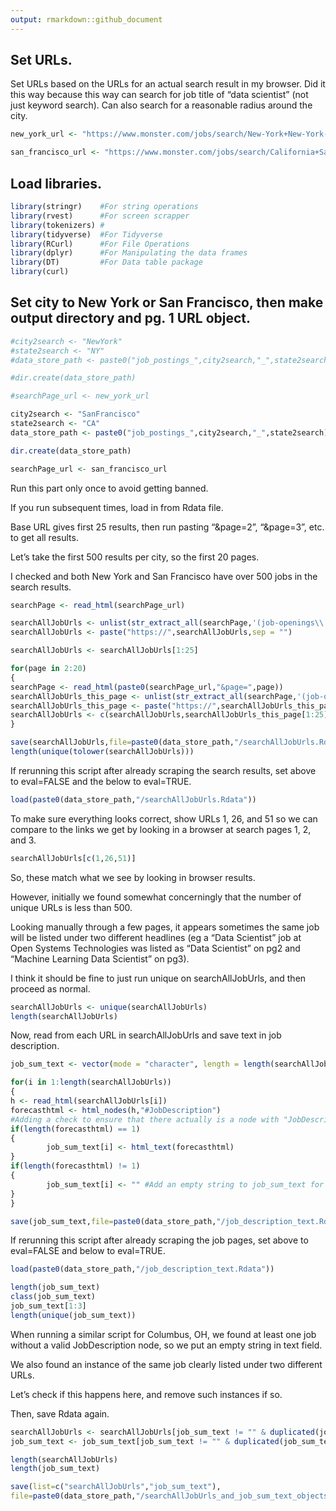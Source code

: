 ```yaml
---
output: rmarkdown::github_document
---
```


## Set URLs.

Set URLs based on the URLs for an actual search result in my browser.
Did it this way because this way can search for job title of "data scientist" (not just keyword search). 
Can also search for a reasonable radius around the city.

```r
new_york_url <- "https://www.monster.com/jobs/search/New-York+New-York-City+Data-Scientist_125?where=New-York__2c-NY&rad=20-miles"

san_francisco_url <- "https://www.monster.com/jobs/search/California+San-Francisco+Data-Scientist_125?where=San-Francisco__2c-CA&rad=20-miles"
```

## Load libraries.

```r
library(stringr)    #For string operations
library(rvest)      #For screen scrapper
library(tokenizers) #
library(tidyverse)  #For Tidyverse
library(RCurl)      #For File Operations
library(dplyr)      #For Manipulating the data frames
library(DT)         #For Data table package
library(curl)
```

## Set city to New York or San Francisco, then make output directory and pg. 1 URL object.

```r
#city2search <- "NewYork"
#state2search <- "NY"
#data_store_path <- paste0("job_postings_",city2search,"_",state2search)

#dir.create(data_store_path)

#searchPage_url <- new_york_url
```

```r
city2search <- "SanFrancisco"
state2search <- "CA"
data_store_path <- paste0("job_postings_",city2search,"_",state2search)

dir.create(data_store_path)

searchPage_url <- san_francisco_url
```

Run this part only once to avoid getting banned.

If you run subsequent times, load in from Rdata file.

Base URL gives first 25 results, then run pasting "&page=2", "&page=3", etc. to get all results.

Let's take the first 500 results per city, so the first 20 pages.

I checked and both New York and San Francisco have over 500 jobs in the search results.

```r
searchPage <- read_html(searchPage_url)

searchAllJobUrls <- unlist(str_extract_all(searchPage,'(job-openings\\.monster\\.com\\/)\\w.[^\\"]+'))
searchAllJobUrls <- paste("https://",searchAllJobUrls,sep = "")

searchAllJobUrls <- searchAllJobUrls[1:25]

for(page in 2:20)
{
searchPage <- read_html(paste0(searchPage_url,"&page=",page))
searchAllJobUrls_this_page <- unlist(str_extract_all(searchPage,'(job-openings\\.monster\\.com\\/)\\w.[^\\"]+'))
searchAllJobUrls_this_page <- paste("https://",searchAllJobUrls_this_page,sep = "")
searchAllJobUrls <- c(searchAllJobUrls,searchAllJobUrls_this_page[1:25])
}

save(searchAllJobUrls,file=paste0(data_store_path,"/searchAllJobUrls.Rdata"))
length(unique(tolower(searchAllJobUrls)))
```

If rerunning this script after already scraping the search results, set above to eval=FALSE and the below to eval=TRUE.

```r
load(paste0(data_store_path,"/searchAllJobUrls.Rdata"))
```

To make sure everything looks correct, show URLs 1, 26, and 51 so we can compare to the links we get by looking in a browser at search pages 1, 2, and 3.

```r
searchAllJobUrls[c(1,26,51)]
```

So, these match what we see by looking in browser results.

However, initially we found somewhat concerningly that the number of unique URLs is less than 500.

Looking manually through a few pages, it appears sometimes the same job will be listed under two different headlines (eg a "Data Scientist" job at Open Systems Technologies was listed as "Data Scientist" on pg2 and "Machine Learning Data Scientist" on pg3).

I think it should be fine to just run unique on searchAllJobUrls, and then proceed as normal.

```r
searchAllJobUrls <- unique(searchAllJobUrls)
length(searchAllJobUrls)
```

Now, read from each URL in searchAllJobUrls and save text in job description.

```r
job_sum_text <- vector(mode = "character", length = length(searchAllJobUrls))

for(i in 1:length(searchAllJobUrls))
{
h <- read_html(searchAllJobUrls[i])
forecasthtml <- html_nodes(h,"#JobDescription")
#Adding a check to ensure that there actually is a node with "JobDescription", as one of the URLs did not have this node and it broke the for loop.
if(length(forecasthtml) == 1)
{
        job_sum_text[i] <- html_text(forecasthtml)
}
if(length(forecasthtml) != 1)
{
        job_sum_text[i] <- "" #Add an empty string to job_sum_text for now for these. May want to delete these later on.
}
}

save(job_sum_text,file=paste0(data_store_path,"/job_description_text.Rdata"))
```

If rerunning this script after already scraping the job pages, set above to eval=FALSE and below to eval=TRUE.

```r
load(paste0(data_store_path,"/job_description_text.Rdata"))
```

```r
length(job_sum_text)
class(job_sum_text)
job_sum_text[1:3]
length(unique(job_sum_text))
```

When running a similar script for Columbus, OH, we found at least one job without a valid JobDescription node, so we put an empty string in text field.

We also found an instance of the same job clearly listed under two different URLs.

Let's check if this happens here, and remove such instances if so.

Then, save Rdata again.

```r
searchAllJobUrls <- searchAllJobUrls[job_sum_text != "" & duplicated(job_sum_text) == FALSE]
job_sum_text <- job_sum_text[job_sum_text != "" & duplicated(job_sum_text) == FALSE]

length(searchAllJobUrls)
length(job_sum_text)

save(list=c("searchAllJobUrls","job_sum_text"),
file=paste0(data_store_path,"/searchAllJobUrls_and_job_sum_text_objects_after_remove_empty_and_duplicate_postings.Rdata"))
```
